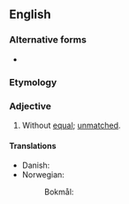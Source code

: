 ==English==

===Alternative forms===
* {{l|en|unequaled}}

===Etymology===
{{prefix|en|un|equalled}}

===Adjective===
{{en-adj|-}}

# Without [[equal]]; [[unmatched]].

====Translations====
{{trans-top|without equal}}
* Danish: {{t|da|uovertruffen}}
* Norwegian:
*: Bokmål: {{t|nb|uovertruffen}}
{{trans-mid}}
{{trans-bottom}}